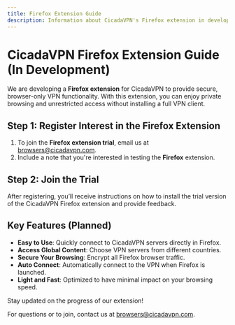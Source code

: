 ```yaml
---
title: Firefox Extension Guide
description: Information about CicadaVPN's Firefox extension in development and how to register interest in joining the trial.
---
```


# CicadaVPN Firefox Extension Guide (In Development)

We are developing a **Firefox extension** for CicadaVPN to provide secure, browser-only VPN functionality. With this extension, you can enjoy private browsing and unrestricted access without installing a full VPN client.

## Step 1: Register Interest in the Firefox Extension

1. To join the **Firefox extension trial**, email us at [browsers@cicadavpn.com](mailto:browsers@cicadavpn.com).
2. Include a note that you're interested in testing the **Firefox** extension.

## Step 2: Join the Trial

After registering, you’ll receive instructions on how to install the trial version of the CicadaVPN Firefox extension and provide feedback.

## Key Features (Planned)

- **Easy to Use**: Quickly connect to CicadaVPN servers directly in Firefox.
- **Access Global Content**: Choose VPN servers from different countries.
- **Secure Your Browsing**: Encrypt all Firefox browser traffic.
- **Auto Connect**: Automatically connect to the VPN when Firefox is launched.
- **Light and Fast**: Optimized to have minimal impact on your browsing speed.

Stay updated on the progress of our extension!

For questions or to join, contact us at [browsers@cicadavpn.com](mailto:browsers@cicadavpn.com).
